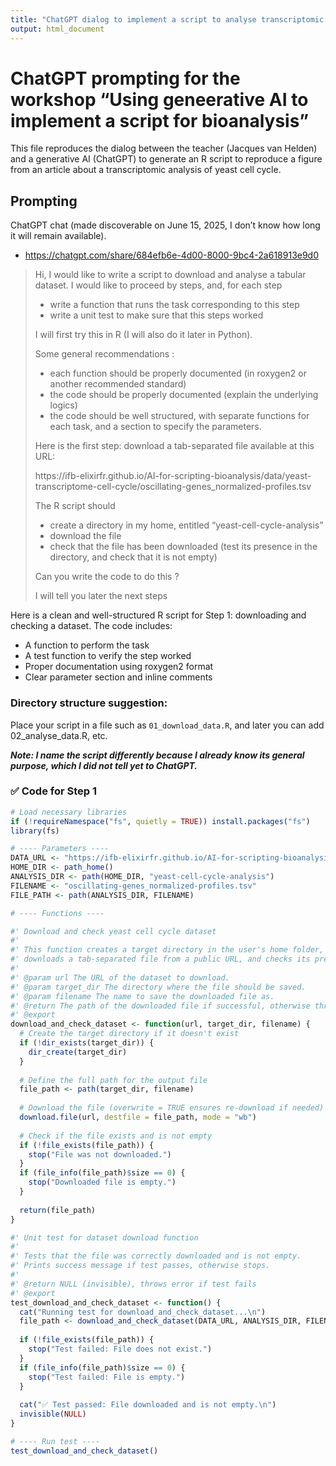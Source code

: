 ```yaml
---
title: "ChatGPT dialog to implement a script to analyse transcriptomic profiles of yeast genes"
output: html_document
---
```


# ChatGPT prompting for the workshop "Using geneerative AI to implement a script for bioanalysis"

This file reproduces the dialog between the teacher (Jacques van Helden) and a generative AI (ChatGPT) 
to generate an R script to reproduce a figure from an article about a transcriptomic analysis of yeast cell cycle. 


## Prompting 

ChatGPT chat (made discoverable on June 15, 2025, I don't know how long it will remain available). 

- <https://chatgpt.com/share/684efb6e-4d00-8000-9bc4-2a618913e9d0>


>Hi, I would like to write a script to download and analyse a tabular dataset.
>I would like to proceed by steps, and, for each step
>
>- write a function that runs the task corresponding to this step
>- write a unit test to make sure that this steps worked
>
>I will first try this in R (I will also do it later in Python).
>
>Some general recommendations :
>
- each function should be properly documented (in roxygen2 or another recommended standard)
- the code should be properly documented (explain the underlying logics)
- the code should be well structured, with separate functions for each task, and a section to specify the parameters. 
>
>Here is the first step: download a tab-separated file available at this URL: 
>
> https://ifb-elixirfr.github.io/AI-for-scripting-bioanalysis/data/yeast-transcriptome-cell-cycle/oscillating-genes_normalized-profiles.tsv
>
>The R script should
>
>- create a directory in my home, entitled “yeast-cell-cycle-analysis”
>- download the file
>- check that the file has been downloaded (test its presence in the directory, and check that it is not empty)
>
>Can you write the code to do this ?
>
>I will tell you later the next steps


Here is a clean and well-structured R script for Step 1: downloading and checking a dataset. The code includes:

- A function to perform the task
- A test function to verify the step worked
- Proper documentation using roxygen2 format
- Clear parameter section and inline comments



### Directory structure suggestion:

Place your script in a file such as `01_download_data.R`, and later you can add 02_analyse_data.R, etc.

***Note: I name the script differently because I already know its general purpose, which I did not tell yet to ChatGPT.***

### ✅ Code for Step 1

```r

# Load necessary libraries
if (!requireNamespace("fs", quietly = TRUE)) install.packages("fs")
library(fs)

# ---- Parameters ----
DATA_URL <- "https://ifb-elixirfr.github.io/AI-for-scripting-bioanalysis/data/yeast-transcriptome-cell-cycle/oscillating-genes_normalized-profiles.tsv"
HOME_DIR <- path_home()
ANALYSIS_DIR <- path(HOME_DIR, "yeast-cell-cycle-analysis")
FILENAME <- "oscillating-genes_normalized-profiles.tsv"
FILE_PATH <- path(ANALYSIS_DIR, FILENAME)

# ---- Functions ----

#' Download and check yeast cell cycle dataset
#'
#' This function creates a target directory in the user's home folder,
#' downloads a tab-separated file from a public URL, and checks its presence and size.
#'
#' @param url The URL of the dataset to download.
#' @param target_dir The directory where the file should be saved.
#' @param filename The name to save the downloaded file as.
#' @return The path of the downloaded file if successful, otherwise throws an error.
#' @export
download_and_check_dataset <- function(url, target_dir, filename) {
  # Create the target directory if it doesn't exist
  if (!dir_exists(target_dir)) {
    dir_create(target_dir)
  }
  
  # Define the full path for the output file
  file_path <- path(target_dir, filename)
  
  # Download the file (overwrite = TRUE ensures re-download if needed)
  download.file(url, destfile = file_path, mode = "wb")
  
  # Check if the file exists and is not empty
  if (!file_exists(file_path)) {
    stop("File was not downloaded.")
  }
  if (file_info(file_path)$size == 0) {
    stop("Downloaded file is empty.")
  }
  
  return(file_path)
}

#' Unit test for dataset download function
#'
#' Tests that the file was correctly downloaded and is not empty.
#' Prints success message if test passes, otherwise stops.
#'
#' @return NULL (invisible), throws error if test fails
#' @export
test_download_and_check_dataset <- function() {
  cat("Running test for download_and_check_dataset...\n")
  file_path <- download_and_check_dataset(DATA_URL, ANALYSIS_DIR, FILENAME)
  
  if (!file_exists(file_path)) {
    stop("Test failed: File does not exist.")
  }
  if (file_info(file_path)$size == 0) {
    stop("Test failed: File is empty.")
  }
  
  cat("✅ Test passed: File downloaded and is not empty.\n")
  invisible(NULL)
}

# ---- Run test ----
test_download_and_check_dataset()

```




